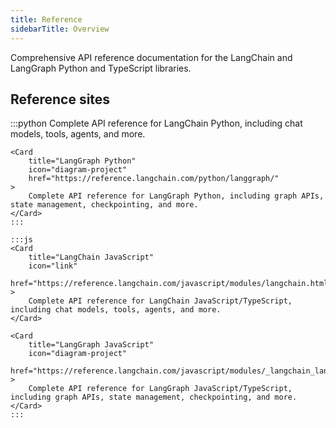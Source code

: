 ```yaml
---
title: Reference
sidebarTitle: Overview
---
```


Comprehensive API reference documentation for the LangChain and LangGraph Python and TypeScript libraries.

## Reference sites

<CardGroup cols={2}>
    :::python
    <Card
        title="LangChain Python"
        icon="link"
        href="https://reference.langchain.com/python/langchain/"
    >
        Complete API reference for LangChain Python, including chat models, tools, agents, and more.
    </Card>

    <Card
        title="LangGraph Python"
        icon="diagram-project"
        href="https://reference.langchain.com/python/langgraph/"
    >
        Complete API reference for LangGraph Python, including graph APIs, state management, checkpointing, and more.
    </Card>
    :::

    :::js
    <Card
        title="LangChain JavaScript"
        icon="link"
        href="https://reference.langchain.com/javascript/modules/langchain.html"
    >
        Complete API reference for LangChain JavaScript/TypeScript, including chat models, tools, agents, and more.
    </Card>

    <Card
        title="LangGraph JavaScript"
        icon="diagram-project"
        href="https://reference.langchain.com/javascript/modules/_langchain_langgraph.html"
    >
        Complete API reference for LangGraph JavaScript/TypeScript, including graph APIs, state management, checkpointing, and more.
    </Card>
    :::
</CardGroup>

